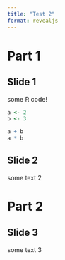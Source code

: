 ```yaml
---
title: "Test 2"
format: revealjs
---
```


# Part 1

## Slide 1

some R code!

```r
a <- 2
b <- 3

a + b
a * b
```

## Slide 2

some text 2

# Part 2

## Slide 3

some text 3